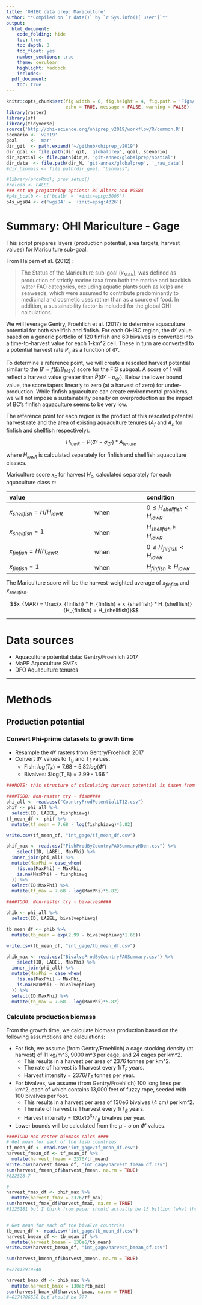 ```yaml
---
title: 'OHIBC data prep: Mariculture'
author: "*Compiled on `r date()` by `r Sys.info()['user']`*"
output: 
  html_document:
    code_folding: hide
    toc: true
    toc_depth: 3
    toc_float: yes
    number_sections: true
    theme: cerulean
    highlight: haddock
    includes: 
  pdf_document:
    toc: true
---
```


``` r
knitr::opts_chunk$set(fig.width = 6, fig.height = 4, fig.path = 'Figs/',
                      echo = TRUE, message = FALSE, warning = FALSE)
library(raster)
library(sf)
library(tidyverse)
source('http://ohi-science.org/ohiprep_v2019/workflow/R/common.R')
scenario <- 'v2019'
goal     <- 'mar'
dir_git  <- path.expand('~/github/ohiprep_v2019')
dir_goal <- file.path(dir_git, 'globalprep', goal, scenario)
dir_spatial <- file.path(dir_M, 'git-annex/globalprep/spatial')
dir_data  <- file.path(dir_M, 'git-annex/globalprep', '_raw_data')
#dir_biomass <- file.path(dir_goal, "biomass")

#library(provRmd); prov_setup()
#reload <- FALSE
### set up proj4string options: BC Albers and WGS84
#p4s_bcalb <- c('bcalb' = '+init=epsg:3005')
p4s_wgs84 <- c('wgs84' = '+init=epsg:4326')
```

# Summary: OHI Mariculture - Gage

This script prepares layers (production potential, area targets, harvest values) for Mariculture sub-goal. 

From Halpern et al. (2012) :

>The Status of the Mariculture sub-goal ($x_{MAR}$), was defined as production of strictly marine taxa from both the marine and brackish water FAO categories, excluding aquatic plants such as kelps and seaweeds, which were assumed to contribute predominantly to medicinal and cosmetic uses rather than as a source of food.
In addition, a sustainability factor is included for the global OHI calculations.

We will leverage Gentry, Froehlich et al. (2017) to determine aquaculture potential for both shellfish and finfish. For each OHIBC region, the $\Phi'$ value based on a generic portfolio of 120 finfish and 60 bivalves is converted into a time-to-harvest value for each 1-km^2 cell.  These in turn are converted to a potential harvest rate $P_c$ as a function of $\Phi'$.

To determine a reference point, we will create a rescaled harvest potential similar to the $B' = f(B/B_{MSY})$ score for the FIS subgoal. A score of 1 will reflect a harvest value greater than $\bar{P}(\Phi' - \sigma_{\Phi'})$.  Below the lower bound value, the score tapers linearly to zero (at a harvest of zero) for under-production.  While finfish aquaculture can create environmental problems, we will not impose a sustainability penalty on overproduction as the impact of BC's finfish aquaculture seems to be very low.

The reference point for each region is the product of this rescaled potential harvest rate and the area of existing aquaculture tenures ($A_f$ and $A_s$ for finfish and shellfish respectively).

$$H_{lowR} = \bar{P}(\Phi' - \sigma_{\Phi'}) * A_{tenure}$$

where $H_{lowR}$ is calculated separately for finfish and shellfish aquaculture classes.

Mariculture score $x_c$ for harvest $H_c$, calculated separately for each aquaculture class $c$:

| value           |           | condition |
|:--------------- |:--------- |:--------- |
| $x_{shellfish} = H/H_{lowR}$ | when | $0 \leq H_{shellfish} < H_{lowR}$ |
| $x_{shellfish} = 1$ | when | $H_{shellfish} \geq H_{lowR}$ |
| $x_{finfish} = H/H_{lowR}$ | when | $0 \leq H_{finfish} < H_{lowR}$ |
| $x_{finfish} = 1$ | when | $H_{finfish} \geq H_{lowR}$ |

The Mariculture score will be the harvest-weighted average of $x_{finfish}$ and $x_{shellfish}$.

$$x_{MAR} = \frac{x_{finfish} * H_{finfish} + x_{shellfish} * H_{shellfish}}{H_{finfish} + H_{shellfish}}$$

-----

# Data sources

* Aquaculture potential data: Gentry/Froehlich 2017
* MaPP Aquaculture SMZs
* DFO Aquaculture tenures

-----

# Methods

## Production potential

### Convert Phi-prime datasets to growth time

* Resample the $\Phi'$ rasters from Gentry/Froehlich 2017 
* Convert $\Phi'$ values to T<sub>b</sub> and T<sub>f</sub> values.
    * Fish: $log(T_F) = 7.68 - 5.82 log(\Phi')$
    * Bivalves: $log(T_B) = 2.99 - 1.66 \Phi'

```r
###NOTE: this structure of calculating harvest potential is taken from OHIBC: https://github.com/OHI-Science/ohibc/blob/master/prep/mar/v2017/data_prep_mar.Rmd

####TODO: Non-raster try - fish####
phi_all <- read.csv("CountryProdPotentialLT12.csv")
phif <- phi_all %>%
  select(ID, LABEL, fishphiavg)
tf_mean_df <- phif %>%
  mutate(tf_mean = 7.68 - log(fishphiavg)*5.82)

write.csv(tf_mean_df, "int_gage/tf_mean_df.csv")

phif_max <- read.csv("FishProdByCountryFAOSummaryHDen.csv") %>%
    select(ID, LABEL, MaxPhi) %>%
  inner_join(phi_all) %>%
  mutate(MaxPhi = case_when(
    !is.na(MaxPhi) ~ MaxPhi,
    is.na(MaxPhi) ~ fishphiavg
  )) %>%
  select(ID:MaxPhi) %>%
  mutate(tf_max = 7.68 - log(MaxPhi)*5.82)


```


```r
####TODO: Non-raster try - bivalves####

phib <- phi_all %>%
  select(ID, LABEL, bivalvephiavg)

tb_mean_df <- phib %>%
  mutate(tb_mean = exp(2.99 - bivalvephiavg*1.66))

write.csv(tb_mean_df, "int_gage/tb_mean_df.csv")

phib_max <- read.csv("BivalveProdByCountryFAOSummary.csv") %>%
    select(ID, LABEL, MaxPhi) %>%
  inner_join(phi_all) %>%
  mutate(MaxPhi = case_when(
    !is.na(MaxPhi) ~ MaxPhi,
    is.na(MaxPhi) ~ bivalvephiavg
  )) %>%
  select(ID:MaxPhi) %>%
  mutate(tb_max = 7.68 - log(MaxPhi)*5.82)
```


### Calculate production biomass

From the growth time, we calculate biomass production based on the following assumptions and calculations:

* For fish, we assume (from Gentry/Froehlich) a cage stocking density (at harvest) of 11 kg/m^3, 9000 m^3 per cage, and 24 cages per km^2.
    * This results in a harvest per area of 2376 tonnes per km^2.
    * The rate of harvest is 1 harvest every $1/T_F$ years.
    * Harvest intensity = $2376 / T_F$ tonnes per year.
* For bivalves, we assume (from Gentry/Froehlich) 100 long lines per km^2, each of which contains 13,000 feet of fuzzy rope, seeded with 100 bivalves per foot.
    * This results in a harvest per area of 130e6 bivalves (4 cm) per km^2.
    * The rate of harvest is 1 harvest every $1/T_B$ years.
    * Harvest intensity = $130 x 10^6 / T_B$ bivalves per year.
* Lower bounds will be calculated from the $\mu - \sigma$ on $\Phi'$ values.

```r
####TODO non raster biomass calcs ####
# Get mean for each of the fish countries
tf_mean_df <- read.csv('int_gage/tf_mean_df.csv')
harvest_fmean_df <- tf_mean_df %>%
  mutate(harvest_fmean = 2376/tf_mean)
write.csv(harvest_fmean_df, "int_gage/harvest_fmean_df.csv")
sum(harvest_fmean_df$harvest_fmean, na.rm = TRUE)
#822528.7 

#
harvest_fmax_df <- phif_max %>%
  mutate(harvest_fmax = 2376/tf_max) 
sum(harvest_fmax_df$harvest_fmax, na.rm = TRUE)
#1125181 but I think from paper should actually be 15 billion (what the paper says for maximum potential finfish aquaculture)?


# Get mean for each of the bivalve countries 
tb_mean_df <- read.csv("int_gage/tb_mean_df.csv")
harvest_bmean_df <- tb_mean_df %>%
  mutate(harvest_bmean = 130e6/tb_mean)
write.csv(harvest_bmean_df, "int_gage/harvest_bmean_df.csv")

sum(harvest_bmean_df$harvest_bmean, na.rm = TRUE)

#=27412919740

harvest_bmax_df <- phib_max %>%
  mutate(harvest_bmax = 130e6/tb_max)
sum(harvest_bmax_df$harvest_bmax, na.rm = TRUE)
#=6174786556 but should be ???
```